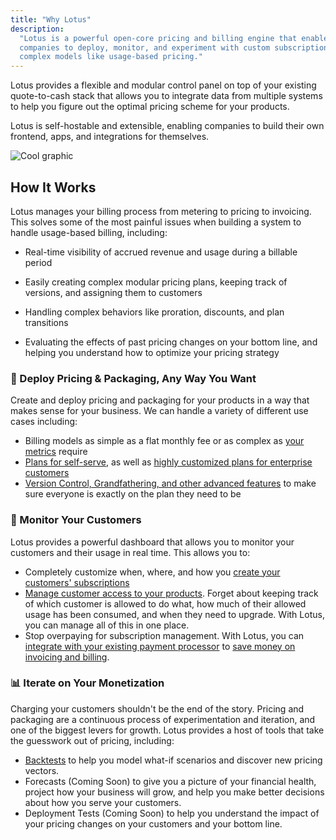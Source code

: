 ```yaml
---
title: "Why Lotus"
description:
  "Lotus is a powerful open-core pricing and billing engine that enables SaaS
  companies to deploy, monitor, and experiment with custom subscriptions and
  complex models like usage-based pricing."
---
```


Lotus provides a flexible and modular control panel on top of your existing quote-to-cash stack that allows you to integrate data from multiple systems to help you figure out the optimal pricing scheme for your products.

Lotus is self-hostable and extensible, enabling companies to build their own frontend, apps, and integrations for themselves.

![Cool graphic](/images/overview/lotus-9b099739316ab4a8c9c3c06d2269c69d.jpg)

## How It Works

Lotus manages your billing process from metering to pricing to invoicing. This solves some of the most painful issues when building a system to handle usage-based billing, including:

- Real-time visibility of accrued revenue and usage during a billable period

- Easily creating complex modular pricing plans, keeping track of versions, and assigning them to customers
- Handling complex behaviors like proration, discounts, and plan transitions
- Evaluating the effects of past pricing changes on your bottom line, and helping you understand how to optimize your pricing strategy

### 🚀 Deploy Pricing & Packaging, Any Way You Want

Create and deploy pricing and packaging for your products in a way that makes sense for your business. We can handle a variety of different use cases including:

- Billing models as simple as a flat monthly fee or as complex as [your metrics](../metering/creating-metrics) require
- [Plans for self-serve](../plan-management/creating-plans), as well as [highly customized plans for enterprise customers](../plan-management/plan-templates)
- [Version Control, Grandfathering, and other advanced features](../plan-management/versioning) to make sure everyone is exactly on the plan they need to be

### 🔬 Monitor Your Customers

Lotus provides a powerful dashboard that allows you to monitor your customers and their usage in real time. This allows you to:

- Completely customize when, where, and how you [create your customers' subscriptions](../subscription-lifecycle/creating-subscriptions)
- [Manage customer access to your products](../subscription-lifecycle/managing-access). Forget about keeping track of which customer is allowed to do what, how much of their allowed usage has been consumed, and when they need to upgrade. With Lotus, you can manage all of this in one place.
- Stop overpaying for subscription management. With Lotus, you can [integrate with your existing payment processor](../external-integrations/stripe.md) to [save money on invoicing and billing](../subscription-lifecycle/invoicing).

### 📊 Iterate on Your Monetization

Charging your customers shouldn't be the end of the story. Pricing and packaging are a continuous process of experimentation and iteration, and one of the biggest levers for growth. Lotus provides a host of tools that take the guesswork out of pricing, including:

- [Backtests](../experimentation/backtests) to help you model what-if scenarios and discover new pricing vectors.
- Forecasts (Coming Soon) to give you a picture of your financial health, project how your business will grow, and help you make better decisions about how you serve your customers.
- Deployment Tests (Coming Soon) to help you understand the impact of your pricing changes on your customers and your bottom line.
